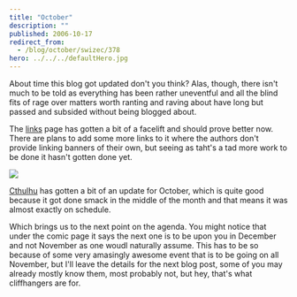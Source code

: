 ```yaml
---
title: "October"
description: ""
published: 2006-10-17
redirect_from:
  - /blog/october/swizec/378
hero: ../../../defaultHero.jpg
---
```


About time this blog got updated don't you think? Alas, though, there isn't much to be told as everything has been rather uneventful and all the blind fits of rage over matters worth ranting and raving about have long but passed and subsided without being blogged about.

The [links](http://swizec.com//index.php/mode=pages/submode=Links) page has gotten a bit of a facelift and should prove better now. There are plans to add some more links to it where the authors don't provide linking banners of their own, but seeing as taht's a tad more work to be done it hasn't gotten done yet.

![](/includes/editor_upload/Image/sneeks/05_prev.jpg)

[Cthulhu](http://swizec.com//index.php/mode=show_comics/comic=4) has gotten a bit of an update for October, which is quite good because it got done smack in the middle of the month and that means it was almost exactly on schedule.

Which brings us to the next point on the agenda. You might notice that under the comic page it says the next one is to be upon you in December and not November as one woudl naturally assume. This has to be so because of some very amasingly awesome event that is to be going on all November, but I'll leave the details for the next blog post, some of you may already mostly know them, most probably not, but hey, that's what cliffhangers are for.
